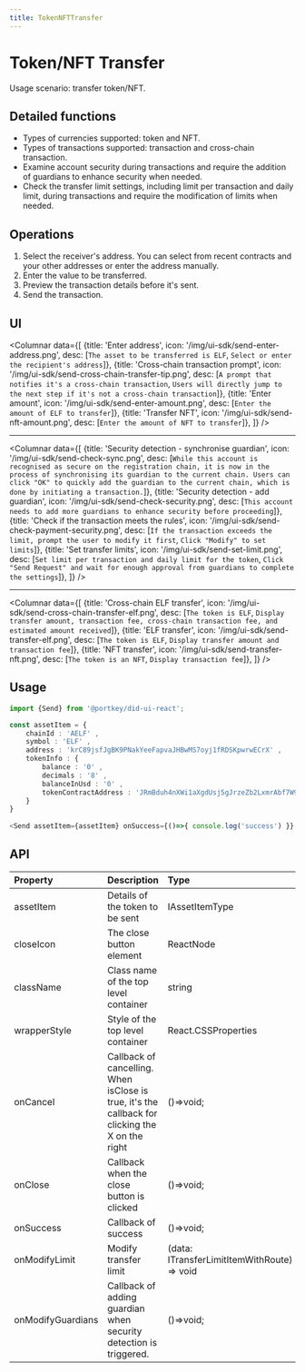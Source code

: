 ```yaml
---
title: TokenNFTTransfer
---
```



# Token/NFT Transfer

Usage scenario: transfer token/NFT.

## Detailed functions

- Types of currencies supported: token and NFT.
- Types of transactions supported: transaction and cross-chain transaction.
- Examine account security during transactions and require the addition of guardians to enhance security when needed.
- Check the transfer limit settings, including limit per transaction and daily limit, during transactions and require the modification of limits when needed.


## Operations

1.  Select the receiver's address. You can select from recent contracts and your other addresses or enter the address manually.
2.  Enter the value to be transferred.
3.  Preview the transaction details before it's sent.
4.  Send the transaction.

## UI

<Columnar data={[
  {title: 'Enter address', icon: '/img/ui-sdk/send-enter-address.png', desc: [`The asset to be transferred is ELF`, `Select or enter the recipient's address`]},
  {title: 'Cross-chain transaction prompt', icon: '/img/ui-sdk/send-cross-chain-transfer-tip.png', desc: [`A prompt that notifies it's a cross-chain transaction`, `Users will directly jump to the next step if it's not a cross-chain transaction`]},
  {title: 'Enter amount', icon: '/img/ui-sdk/send-enter-amount.png', desc: [`Enter the amount of ELF to transfer`]},
  {title: 'Transfer NFT', icon: '/img/ui-sdk/send-nft-amount.png', desc: [`Enter the amount of NFT to transfer`]},
  ]} 
/>

---

<Columnar data={[
  {title: 'Security detection - synchronise guardian', icon: '/img/ui-sdk/send-check-sync.png', desc: [`While this account is recognised as secure on the registration chain, it is now in the process of synchronising its guardian to the current chain. Users can click "OK" to quickly add the guardian to the current chain, which is done by initiating a transaction.`]},
  {title: 'Security detection - add guardian', icon: '/img/ui-sdk/send-check-security.png', desc: [`This account needs to add more guardians to enhance security before proceeding`]},
  {title: 'Check if the transaction meets the rules', icon: '/img/ui-sdk/send-check-payment-security.png', desc: [`If the transaction exceeds the limit, prompt the user to modify it first`, `Click "Modify" to set limits`]},
  {title: 'Set transfer limits', icon: '/img/ui-sdk/send-set-limit.png', desc: [`Set limit per transaction and daily limit for the token`, `Click "Send Request" and wait for enough approval from guardians to complete the settings`]},
  ]} 
/>

---

<Columnar data={[
  {title: 'Cross-chain ELF transfer', icon: '/img/ui-sdk/send-cross-chain-transfer-elf.png', desc: [`The token is ELF`, `Display transfer amount, transaction fee, cross-chain transaction fee, and estimated amount received`]},
  {title: 'ELF transfer', icon: '/img/ui-sdk/send-transfer-elf.png', desc: [`The token is ELF`, `Display transfer amount and transaction fee`]},
  {title: 'NFT transfer', icon: '/img/ui-sdk/send-transfer-nft.png', desc: [`The token is an NFT`, `Display transaction fee`]},
  ]} 
/>

## Usage

```typescript
import {Send} from '@portkey/did-ui-react';

const assetItem = {
    chainId : 'AELF' ,
    symbol : 'ELF' ,
    address : 'krC89jsfJgBK9PNakYeeFapvaJHBwMS7oyj1fRDSKpwrwECrX' ,
    tokenInfo : {
        balance : '0' ,
        decimals : '8' ,
        balanceInUsd : '0' ,
        tokenContractAddress : 'JRmBduh4nXWi1aXgdUsj5gJrzeZb2LxmrAbf7W99faZSvoAaE' ,
    }
}
    
<Send assetItem={assetItem} onSuccess={()=>{ console.log('success') }} />
```

## API

| Property          | Description                                                                                                   | Type                                        | Default       | Version |
| :---------------- | :------------------------------------------------------------------------------------------------------------ | :------------------------------------------ | :------------ | :------ |
| assetItem         | Details of the token to be sent                                                                               | IAssetItemType                              | -             |         |
| closeIcon         | The close button element                                                                                      | ReactNode                                   | -             |         |
| className         | Class name of the top level container                                                                         | string                                      | -             |         |
| wrapperStyle      | Style of the top level container                                                                              | React.CSSProperties                         | -             |         |
| onCancel          | Callback of cancelling. When isClose is true, it's the callback for clicking the X on the right               | ()=>void;                                   | -             |         |
| onClose           | Callback when the close button is clicked                                                                     | ()=>void;                                   | -             |         |
| onSuccess         | Callback of success                                                                                           | ()=>void;                                   | -             |         |
| onModifyLimit     | Modify transfer limit                                                                                         | (data: ITransferLimitItemWithRoute) => void | -             | V1.5.1  |
| onModifyGuardians | Callback of adding guardian when security detection is triggered.                                             | ()=>void;                                   | -             | V1.5.1  |
